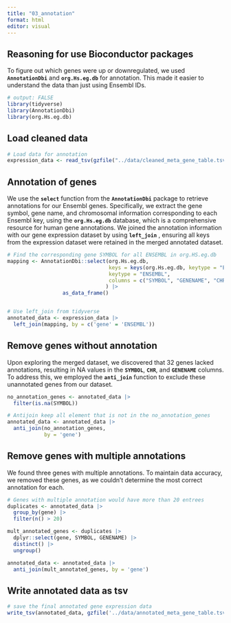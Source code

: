 ```yaml
---
title: "03_annotation"
format: html
editor: visual
---
```


## Reasoning for use Bioconductor packages

To figure out which genes were up or downregulated, we used **`AnnotationDbi`** and **`org.Hs.eg.db`** for annotation. This made it easier to understand the data than just using Ensembl IDs.

```r
# output: FALSE
library(tidyverse)
library(AnnotationDbi)
library(org.Hs.eg.db)
```

## Load cleaned data

```r
# Load data for annotation
expression_data <- read_tsv(gzfile("../data/cleaned_meta_gene_table.tsv.gz"))
```

## Annotation of genes

We use the **`select`** function from the **`AnnotationDbi`** package to retrieve annotations for our Ensembl genes. Specifically, we extract the gene symbol, gene name, and chromosomal information corresponding to each Ensembl key, using the **`org.Hs.eg.db`** database, which is a comprehensive resource for human gene annotations. We joined the annotation information with our gene expression dataset by using **`left_join`** , ensuring all keys from the expression dataset were retained in the merged annotated dataset.

```r
# Find the corresponding gene SYMBOL for all ENSEMBL in org.HS.eg.db 
mapping <- AnnotationDbi::select(org.Hs.eg.db, 
                                 keys = keys(org.Hs.eg.db, keytype = "ENSEMBL"),
                                 keytype = "ENSEMBL",
                                 columns = c("SYMBOL", "GENENAME", "CHR")
                                ) |> 
                  as_data_frame()


# Use left_join from tidyverse
annotated_data <- expression_data |> 
  left_join(mapping, by = c('gene' = 'ENSEMBL'))

```

## Remove genes without annotation

Upon exploring the merged dataset, we discovered that 32 genes lacked annotations, resulting in NA values in the **`SYMBOL`**, **`CHR`**, and **`GENENAME`** columns. To address this, we employed the **`anti_join`** function to exclude these unannotated genes from our dataset.

```r
no_annotation_genes <- annotated_data |> 
  filter(is.na(SYMBOL)) 

# Antijoin keep all element that is not in the no_annotation_genes
annotated_data <- annotated_data |> 
  anti_join(no_annotation_genes, 
            by = 'gene')
```

## Remove genes with multiple annotations

We found three genes with multiple annotations. To maintain data accuracy, we removed these genes, as we couldn't determine the most correct annotation for each.

```r
# Genes with multiple annotation would have more than 20 entrees
duplicates <- annotated_data |> 
  group_by(gene) |> 
  filter(n() > 20) 

mult_annotated_genes <- duplicates |>
  dplyr::select(gene, SYMBOL, GENENAME) |> 
  distinct() |> 
  ungroup() 

annotated_data <- annotated_data |> 
  anti_join(mult_annotated_genes, by = 'gene') 
```

## Write annotated data as tsv

```r
# save the final annotated gene expression data
write_tsv(annotated_data, gzfile('../data/annotated_meta_gene_table.tsv.gz'))
```
